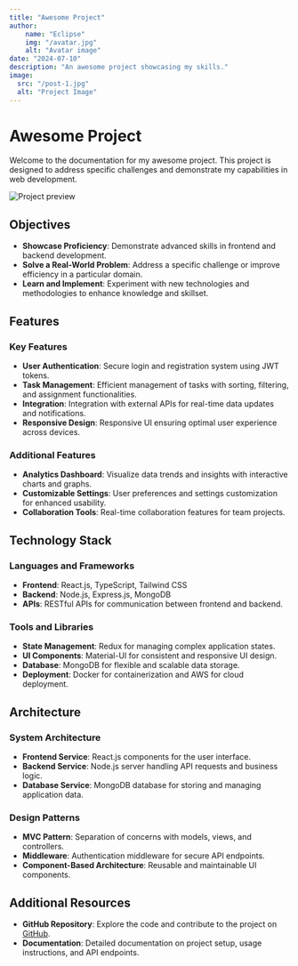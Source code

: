 ```yaml
---
title: "Awesome Project"
author: 
    name: "Eclipse"
    img: "/avatar.jpg"
    alt: "Avatar image"
date: "2024-07-10"
description: "An awesome project showcasing my skills."
image:
  src: "/post-1.jpg"
  alt: "Project Image"
---
```



# Awesome Project

Welcome to the documentation for my awesome project. This project is designed to address specific challenges and demonstrate my capabilities in web development.

<MarkdownAuthor img={author.img} author={author.name} date={date} />

![Project preview](/post-1.jpg)

## Objectives

- **Showcase Proficiency**: Demonstrate advanced skills in frontend and backend development.
- **Solve a Real-World Problem**: Address a specific challenge or improve efficiency in a particular domain.
- **Learn and Implement**: Experiment with new technologies and methodologies to enhance knowledge and skillset.

## Features

### Key Features

- **User Authentication**: Secure login and registration system using JWT tokens.
- **Task Management**: Efficient management of tasks with sorting, filtering, and assignment functionalities.
- **Integration**: Integration with external APIs for real-time data updates and notifications.
- **Responsive Design**: Responsive UI ensuring optimal user experience across devices.

### Additional Features

- **Analytics Dashboard**: Visualize data trends and insights with interactive charts and graphs.
- **Customizable Settings**: User preferences and settings customization for enhanced usability.
- **Collaboration Tools**: Real-time collaboration features for team projects.

## Technology Stack

### Languages and Frameworks

- **Frontend**: React.js, TypeScript, Tailwind CSS
- **Backend**: Node.js, Express.js, MongoDB
- **APIs**: RESTful APIs for communication between frontend and backend.

### Tools and Libraries

- **State Management**: Redux for managing complex application states.
- **UI Components**: Material-UI for consistent and responsive UI design.
- **Database**: MongoDB for flexible and scalable data storage.
- **Deployment**: Docker for containerization and AWS for cloud deployment.

## Architecture

### System Architecture

- **Frontend Service**: React.js components for the user interface.
- **Backend Service**: Node.js server handling API requests and business logic.
- **Database Service**: MongoDB database for storing and managing application data.

### Design Patterns

- **MVC Pattern**: Separation of concerns with models, views, and controllers.
- **Middleware**: Authentication middleware for secure API endpoints.
- **Component-Based Architecture**: Reusable and maintainable UI components.

## Additional Resources

- **GitHub Repository**: Explore the code and contribute to the project on [GitHub](https://github.com/Thomas-Zabalo/astro-template).
- **Documentation**: Detailed documentation on project setup, usage instructions, and API endpoints.
